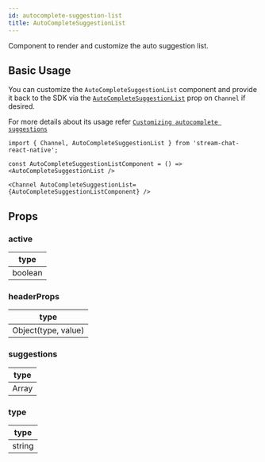 ```yaml
---
id: autocomplete-suggestion-list
title: AutoCompleteSuggestionList
---
```


Component to render and customize the auto suggestion list.

## Basic Usage

You can customize the `AutoCompleteSuggestionList` component and provide it back to the SDK via the [`AutoCompleteSuggestionList`](../core-components/channel.mdx#AutoCompleteSuggestionList) prop on `Channel` if desired.

For more details about its usage refer [`Customizing autocomplete suggestions`](../guides/auto_complete_suggestion_list_customizations.mdx)

```tsx
import { Channel, AutoCompleteSuggestionList } from 'stream-chat-react-native';

const AutoCompleteSuggestionListComponent = () => <AutoCompleteSuggestionList />

<Channel AutoCompleteSuggestionList={AutoCompleteSuggestionListComponent} />
```

## Props

### active

| type |
| - |
| boolean |

### headerProps

| type |
| - |
| Object(type, value) | 

### suggestions

| type |
| - |
| Array |

### type

| type |
| - |
| string |